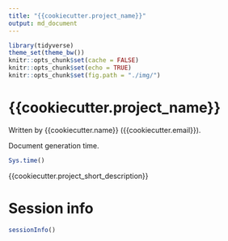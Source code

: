 ```yaml
---
title: "{{cookiecutter.project_name}}"
output: md_document
---
```


```r
library(tidyverse)
theme_set(theme_bw())
knitr::opts_chunk$set(cache = FALSE)
knitr::opts_chunk$set(echo = TRUE)
knitr::opts_chunk$set(fig.path = "./img/")
```

# {{cookiecutter.project_name}}

Written by {{cookiecutter.name}} ({{cookiecutter.email}}).

Document generation time.

```r
Sys.time()
```

{{cookiecutter.project_short_description}}

# Session info

```r
sessionInfo()
```
